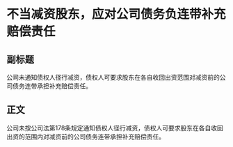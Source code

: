 # 不当减资股东，应对公司债务负连带补充赔偿责任
## 副标题
公司未通知债权人径行减资，债权人可要求股东在各自收回出资范围对减资前的公司债务连带承担补充赔偿责任。
## 正文
公司未按公司法第178条规定通知债权人径行减资，债权人可要求股东在各自收回出资的范围内对减资前的公司债务连带承担补充赔偿责任。
